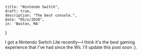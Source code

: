 
	title: "Nintendo Switch",
	draft: true,
	description: "The best console.",
	date: "05/x/2020",
	in: 'Boston, MA'
}


I got a Nintendo Switch Lite recently—I think it's the best gaming experience that I've had since the Wii. I'll update this post soon :).